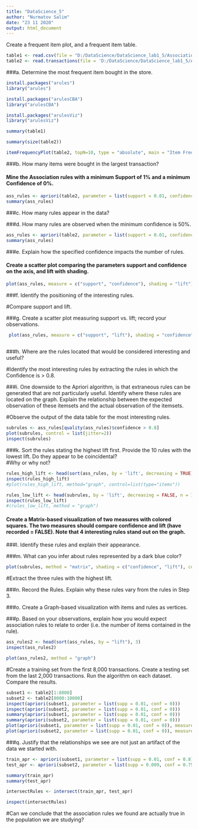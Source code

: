 ---
title: "DataScience_5"
author: "Nurmatov Salim"
date: "23 11 2020"
output: html_document
---


Create a frequent item plot, and a frequent item table. 

```{r}
table1 <- read.csv(file = "D:/DataScience/DataScience_lab1_5/AssociationRules.csv", header = FALSE, sep = " ")
table2 <- read.transactions(file = 'D:/DataScience/DataScience_lab1_5/AssociationRules.csv', sep = ' ')

```
###a.      Determine the most frequent item bought in the store.
```{r}
install.packages("arules")
library("arules")
```

```{r}
install.packages("arulesCBA")
library("arulesCBA")

install.packages("arulesViz")
library("arulesViz")
```

```{r}
summary(table1)
```

```{r}
summary(size(table2))
```

```{r}
itemFrequencyPlot(table2, topN=10, type = "absolute", main = "Item Frequency")
```

###b.      How many items were bought in the largest transaction?

#### Mine the Association rules with a minimum Support of 1% and a minimum Confidence of 0%.

```{r}
ass_rules <- apriori(table2, parameter = list(support = 0.01, confidence = 0))
summary(ass_rules)
```

###c.       How many rules appear in the data? 

###d.      How many rules are observed when the minimum confidence is 50%.

```{r}
ass_rules <- apriori(table2, parameter = list(support = 0.01, confidence = 0.5))
summary(ass_rules)
```

###e.      Explain how the specified confidence impacts the number of rules. 

#### Create a scatter plot comparing the parameters support and confidence on the axis, and lift with shading.  
```{r}
plot(ass_rules, measure = c("support", "confidence"), shading = "lift")
```

###f.        Identify the positioning of the interesting rules.

#Compare support and lift.  

###g.      Create a scatter plot measuring support vs. lift; record your observations. 
```{r}
 plot(ass_rules, measure = c("support", "lift"), shading = "confidence")
 
```

###h.      Where are the rules located that would be considered interesting and useful? 

#Identify the most interesting rules by extracting the rules in which the Confidence is > 0.8.   

###i.        One downside to the Apriori algorithm, is that extraneous rules can be generated that are not particularly useful. Identify where these rules are located on the graph.  Explain the relationship between the expected observation of these itemsets and the actual observation of the itemsets.  

#Observe the output of the data table for the most interesting rules. 
```{r}
subrules <- ass_rules[quality(ass_rules)$confidence > 0.8]
plot(subrules, control = list(jitter=2))
inspect(subrules)
```
 
###k.       Sort the rules stating the highest lift first.  Provide the 10 rules with the lowest lift. Do they appear to be coincidental?  
#Why or why not? 

```{r}
rules_high_lift <- head(sort(ass_rules, by = 'lift', decreasing = TRUE), 10)
inspect(rules_high_lift)
#plot(rules_high_lift, method="graph", control=list(type="items"))
```

```{r}
rules_low_lift <- head(subrules, by = 'lift', decreasing = FALSE, n = 10)
inspect(rules_low_lift)
#(rules_low_lift, method = "graph")

```

####	Create a Matrix-based visualization of two measures with colored squares.  The two measures should compare confidence and lift (have recorded = FALSE).  Note that 4 interesting rules stand out on the graph. 


###l.	Identify these rules and explain their appearance.

###m.    What can you infer about rules represented by a dark blue color?

```{r}
plot(subrules, method = "matrix", shading = c("confidence", "lift"), control = list(reorder = FALSE))
```

#Extract the three rules with the highest lift.
  
###n.      Record the Rules.  Explain why these rules vary from the rules in Step 3. 

###o.      Create a Graph-based visualization with items and rules as vertices.

###p.      Based on your observations, explain how you would expect association rules to relate to order (i.e. the number of items contained in the rule).

```{r}
ass_rules2 <- head(sort(ass_rules, by = "lift"), 3)
inspect(ass_rules2)
```


```{r}
plot(ass_rules2, method = "graph")

```

#Create a training set from the first 8,000 transactions. Create a testing set from the last 2,000 transactions.  Run the algorithm on each dataset.  Compare the results.
  
```{r}
subset1 <- table2[1:8000]
subset2 <- table2[8000:10000]
inspect(apriori(subset1, parameter = list(supp = 0.01, conf = 0)))
inspect(apriori(subset2, parameter = list(supp = 0.01, conf = 0)))
summary(apriori(subset1, parameter = list(supp = 0.01, conf = 0)))
summary(apriori(subset2, parameter = list(supp = 0.01, conf = 0)))
plot(apriori(subset1, parameter = list(supp = 0.01, conf = 0)), measure = c("support", "confidence"), shading = "lift")
plot(apriori(subset2, parameter = list(supp = 0.01, conf = 0)), measure = c("support", "confidence"), shading = "lift")
```
  
###q.      Justify that the relationships we see are not just an artifact of the data we started with.
```{r}
train_apr <- apriori(subset1, parameter = list(supp = 0.01, conf = 0.8))
test_apr <- apriori(subset2, parameter = list(supp = 0.009, conf = 0.75))

summary(train_apr)
summary(test_apr)

intersectRules <- intersect(train_apr, test_apr)

inspect(intersectRules)
```

#Can we conclude that the association rules we found are actually true in the population we are studying?


